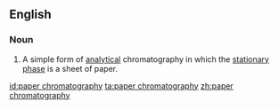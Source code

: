 ==English==

===Noun===
{{wikipedia}}
{{en-noun|head=[[paper]] [[chromatography]]|-}}

# {{lb|en|chemistry}} A simple form of [[analytical]] chromatography in which the [[stationary phase]] is a sheet of paper.

[[id:paper chromatography]]
[[ta:paper chromatography]]
[[zh:paper chromatography]]